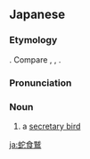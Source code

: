 ==Japanese==
{{DEFAULTSORT:へびくいわし}}
{{wikipedia|lang=ja|ヘビクイワシ}}
{{ja-kanjitab|へび|く|o2=い|わし|yomi=k}}

===Etymology===
{{com|ja|蛇|食|鷲|tr1=hebi|tr2=kui|tr3=washi|t1=[[snake]]|t2=[[eating]]|t3=[[eagle]]}}. Compare {{cog|zh|蛇鷲|lit=snake eagle}}, {{cog|ko|뱀잡이수리}}, {{cog|vi|diều ăn rắn|lit=snake-eating hawk}}.

===Pronunciation===
{{ja-pron|へびくいわし|y=k|acc=3}}

===Noun===
{{ja-noun|へびくいわし|ヘビクイワシ|hhira=へびくひわし}}

# a [[secretary bird]]

{{C|ja|Birds of prey}}

[[ja:蛇食鷲]]